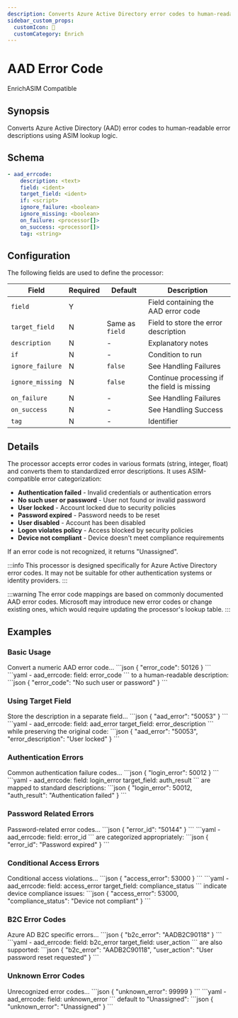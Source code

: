 ```yaml
---
description: Converts Azure Active Directory error codes to human-readable descriptions
sidebar_custom_props: 
  customIcon: 🔑
  customCategory: Enrich
---
```


# AAD Error Code

<span className="theme-doc-version-badge badge badge--primary">Enrich</span><span className="theme-doc-version-badge badge badge--secondary">ASIM Compatible</span>

## Synopsis

Converts Azure Active Directory (AAD) error codes to human-readable error descriptions using ASIM lookup logic.

## Schema

```yaml {3}
- aad_errcode:
    description: <text>
    field: <ident>
    target_field: <ident>
    if: <script>
    ignore_failure: <boolean>
    ignore_missing: <boolean>
    on_failure: <processor[]>
    on_success: <processor[]>
    tag: <string>
```

## Configuration

The following fields are used to define the processor:

|Field|Required|Default|Description|
|---|---|---|---|
|`field`|Y||Field containing the AAD error code|
|`target_field`|N|Same as `field`|Field to store the error description|
|`description`|N|-|Explanatory notes|
|`if`|N|-|Condition to run|
|`ignore_failure`|N|`false`|See <Topic id="handling-failures">Handling Failures</Topic>|
|`ignore_missing`|N|`false`|Continue processing if the field is missing|
|`on_failure`|N|-|See <Topic id="handling-failures">Handling Failures</Topic>|
|`on_success`|N|-|See <Topic id="handling-success">Handling Success</Topic>|
|`tag`|N|-|Identifier|

## Details

The processor accepts error codes in various formats (string, integer, float) and converts them to standardized error descriptions. It uses ASIM-compatible error categorization:

- **Authentication failed** - Invalid credentials or authentication errors
- **No such user or password** - User not found or invalid password
- **User locked** - Account locked due to security policies
- **Password expired** - Password needs to be reset
- **User disabled** - Account has been disabled
- **Logon violates policy** - Access blocked by security policies
- **Device not compliant** - Device doesn't meet compliance requirements

If an error code is not recognized, it returns "Unassigned".

:::info
This processor is designed specifically for Azure Active Directory error codes. It may not be suitable for other authentication systems or identity providers.
:::

:::warning
The error code mappings are based on commonly documented AAD error codes. Microsoft may introduce new error codes or change existing ones, which would require updating the processor's lookup table.
:::

## Examples

### Basic Usage

<ExampleGrid>
  <CommentCol>
    Convert a numeric AAD error code...
  </CommentCol>
  <CodeCol>
    ```json
    {
      "error_code": 50126
    }
    ```
    ```yaml
    - aad_errcode:
        field: error_code
    ```
  </CodeCol>
  <CommentCol>
    to a human-readable description:
  </CommentCol>
  <CodeCol>
    ```json
    {
      "error_code": "No such user or password"
    }
    ```
  </CodeCol>
</ExampleGrid>

### Using Target Field

<ExampleGrid>
  <CommentCol>
    Store the description in a separate field...
  </CommentCol>
  <CodeCol>
    ```json
    {
      "aad_error": "50053"
    }
    ```
    ```yaml
    - aad_errcode:
        field: aad_error
        target_field: error_description
    ```
  </CodeCol>
  <CommentCol>
    while preserving the original code:
  </CommentCol>
  <CodeCol>
    ```json
    {
      "aad_error": "50053",
      "error_description": "User locked"
    }
    ```
  </CodeCol>
</ExampleGrid>

### Authentication Errors

<ExampleGrid>
  <CommentCol>
    Common authentication failure codes...
  </CommentCol>
  <CodeCol>
    ```json
    {
      "login_error": 50012
    }
    ```
    ```yaml
    - aad_errcode:
        field: login_error
        target_field: auth_result
    ```
  </CodeCol>
  <CommentCol>
    are mapped to standard descriptions:
  </CommentCol>
  <CodeCol>
    ```json
    {
      "login_error": 50012,
      "auth_result": "Authentication failed"
    }
    ```
  </CodeCol>
</ExampleGrid>

### Password Related Errors

<ExampleGrid>
  <CommentCol>
    Password-related error codes...
  </CommentCol>
  <CodeCol>
    ```json
    {
      "error_id": "50144"
    }
    ```
    ```yaml
    - aad_errcode:
        field: error_id
    ```
  </CodeCol>
  <CommentCol>
    are categorized appropriately:
  </CommentCol>
  <CodeCol>
    ```json
    {
      "error_id": "Password expired"
    }
    ```
  </CodeCol>
</ExampleGrid>

### Conditional Access Errors

<ExampleGrid>
  <CommentCol>
    Conditional access violations...
  </CommentCol>
  <CodeCol>
    ```json
    {
      "access_error": 53000
    }
    ```
    ```yaml
    - aad_errcode:
        field: access_error
        target_field: compliance_status
    ```
  </CodeCol>
  <CommentCol>
    indicate device compliance issues:
  </CommentCol>
  <CodeCol>
    ```json
    {
      "access_error": 53000,
      "compliance_status": "Device not compliant"
    }
    ```
  </CodeCol>
</ExampleGrid>

### B2C Error Codes

<ExampleGrid>
  <CommentCol>
    Azure AD B2C specific errors...
  </CommentCol>
  <CodeCol>
    ```json
    {
      "b2c_error": "AADB2C90118"
    }
    ```
    ```yaml
    - aad_errcode:
        field: b2c_error
        target_field: user_action
    ```
  </CodeCol>
  <CommentCol>
    are also supported:
  </CommentCol>
  <CodeCol>
    ```json
    {
      "b2c_error": "AADB2C90118",
      "user_action": "User password reset requested"
    }
    ```
  </CodeCol>
</ExampleGrid>

### Unknown Error Codes

<ExampleGrid>
  <CommentCol>
    Unrecognized error codes...
  </CommentCol>
  <CodeCol>
    ```json
    {
      "unknown_error": 99999
    }
    ```
    ```yaml
    - aad_errcode:
        field: unknown_error
    ```
  </CodeCol>
  <CommentCol>
    default to "Unassigned":
  </CommentCol>
  <CodeCol>
    ```json
    {
      "unknown_error": "Unassigned"
    }
    ```
  </CodeCol>
</ExampleGrid>
